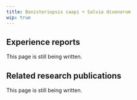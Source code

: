 ---
title: Banisteriopsis caapi + Salvia divonorum
wip: true
---

## Experience reports

This page is still being written.

## Related research publications

This page is still being written.

